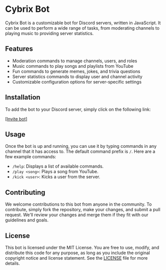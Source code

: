 # Cybrix Bot

Cybrix Bot is a customizable bot for Discord servers, written in JavaScript. It can be used to perform a wide range of tasks, from moderating channels to playing music to providing server statistics.

## Features

- Moderation commands to manage channels, users, and roles
- Music commands to play songs and playlists from YouTube
- Fun commands to generate memes, jokes, and trivia questions
- Server statistics commands to display user and channel activity
- Customizable configuration options for server-specific settings

## Installation

To add the bot to your Discord server, simply click on the following link:

[[Invite bot]](https://discord.com/oauth2/authorize?client_id=1089430297243815951&scope=bot%20applications.commands&permissions=535259643351)

## Usage

Once the bot is up and running, you can use it by typing commands in any channel that it has access to. The default command prefix is `/`. Here are a few example commands:

- `/help`: Displays a list of available commands.
- `/play <song>`: Plays a song from YouTube.
- `/kick <user>`: Kicks a user from the server.

## Contributing

We welcome contributions to this bot from anyone in the community. To contribute, simply fork the repository, make your changes, and submit a pull request. We'll review your changes and merge them if they fit with our guidelines and goals.

## License

This bot is licensed under the MIT License. You are free to use, modify, and distribute this code for any purpose, as long as you include the original copyright notice and license statement. See the [LICENSE](./LICENSE) file for more details.
